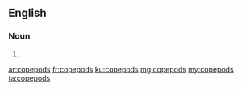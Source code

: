 ==English==

===Noun===
{{head|en}}

# {{plural of|copepod}}

[[ar:copepods]]
[[fr:copepods]]
[[ku:copepods]]
[[mg:copepods]]
[[my:copepods]]
[[ta:copepods]]